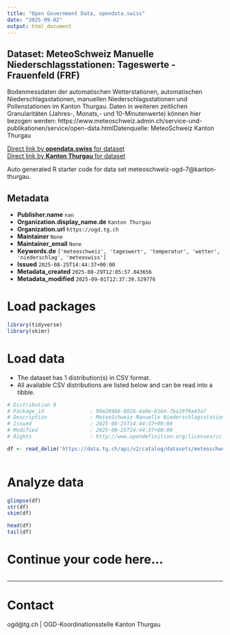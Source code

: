 ```yaml
---
title: "Open Government Data, opendata.swiss"
date: "2025-09-02"
output: html_document
---
```


## Dataset: MeteoSchweiz Manuelle Niederschlagsstationen: Tageswerte - Frauenfeld (FRF)

Bodenmessdaten der automatischen Wetterstationen, automatischen Niederschlagsstationen, manuellen Niederschlagsstationen und Pollenstationen im Kanton Thurgau. Daten in weiteren zeitlichen Granularitäten (Jahres-, Monats,- und 10-Minutenwerte) können hier bezogen werden: https://www.meteoschweiz.admin.ch/service-und-publikationen/service/open-data.htmlDatenquelle: MeteoSchweiz Kanton Thurgau

[Direct link by **opendata.swiss** for dataset](https://opendata.swiss/de/dataset/meteoschweiz-manuelle-niederschlagsstationen-tageswerte-frauenfeld-frf)<br>
[Direct link by **Kanton Thurgau** for dataset](https://data.tg.ch/explore/dataset/meteoschweiz-ogd-7/)

Auto generated R starter code for data set meteoschweiz-ogd-7@kanton-thurgau.

## Metadata

- **Publisher.name** `nan`
- **Organization.display_name.de** `Kanton Thurgau`
- **Organization.url** `https://ogd.tg.ch`
- **Maintainer** `None`
- **Maintainer_email** `None`
- **Keywords.de** `['meteoschweiz', 'tageswert', 'temperatur', 'wetter', 'niederschlag', 'meteoswiss']`
- **Issued** `2025-08-25T14:44:37+00:00`
- **Metadata_created** `2025-08-29T12:05:57.043656`
- **Metadata_modified** `2025-09-01T12:37:39.529776`


# Load packages

```r

library(tidyverse)
library(skimr)

```

# Load data

-   The dataset has 1 distribution(s) in CSV format.
-   All available CSV distributions are listed below and can be read into a tibble.

```r

# Distribution 0
# Package_id               : 90e269b6-8826-4a0e-b164-7ba19f0a43a7
# Description              : MeteoSchweiz Manuelle Niederschlagsstationen: Tageswerte - Frauenfeld (FRF) (csv)
# Issued                   : 2025-08-25T14:44:37+00:00
# Modified                 : 2025-08-25T14:44:37+00:00
# Rights                   : http://www.opendefinition.org/licenses/cc-by/

df <- read_delim('https://data.tg.ch/api/v2/catalog/datasets/meteoschweiz-ogd-7/exports/csv?use_labels=true')



```

# Analyze data

```r

glimpse(df)
str(df)
skim(df)

head(df)
tail(df)

```

# Continue your code here...

```r

```

------------------------------------------------------------------------

# Contact

ogd@tg.ch | OGD-Koordinationsstelle Kanton Thurgau
